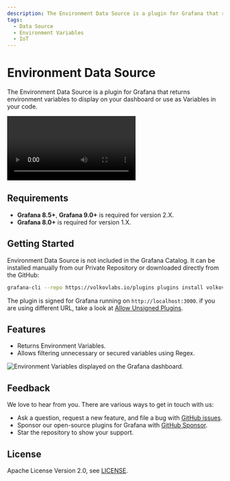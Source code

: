 ```yaml
---
description: The Environment Data Source is a plugin for Grafana that returns environment variables to display on your dashboard or use as Variables to retrieve data.
tags:
  - Data Source
  - Environment Variables
  - IoT
---
```



# Environment Data Source

The Environment Data Source is a plugin for Grafana that returns environment variables to display on your dashboard or use as Variables in your code.

<Video
  src="https://www.youtube.com/embed/sczRq2lI3e4"
  title="Dashboard, Global and Environment variables."
/>

## Requirements

- **Grafana 8.5+**, **Grafana 9.0+** is required for version 2.X.
- **Grafana 8.0+** is required for version 1.X.

## Getting Started

Environment Data Source is not included in the Grafana Catalog. It can be installed manually from our Private Repository or downloaded directly from the GitHub:

```bash
grafana-cli --repo https://volkovlabs.io/plugins plugins install volkovlabs-env-datasource
```

The plugin is signed for Grafana running on `http://localhost:3000`. if you are using different URL, take a look at [Allow Unsigned Plugins](https://volkovlabs.io/plugins/grafana-allow-unsigned/).

## Features

- Returns Environment Variables.
- Allows filtering unnecessary or secured variables using Regex.

<Image
  title="Environment Variables displayed on the Grafana dashboard."
  src="https://raw.githubusercontent.com/VolkovLabs/volkovlabs-env-datasource/main/src/img/dashboard.png"
/>

## Feedback

We love to hear from you. There are various ways to get in touch with us:

- Ask a question, request a new feature, and file a bug with [GitHub issues](https://github.com/volkovlabs/volkovlabs-env-datasource/issues/new/choose).
- Sponsor our open-source plugins for Grafana with [GitHub Sponsor](https://github.com/sponsors/VolkovLabs).
- Star the repository to show your support.

## License

Apache License Version 2.0, see [LICENSE](https://github.com/volkovlabs/volkovlabs-env-datasource/blob/main/LICENSE).
